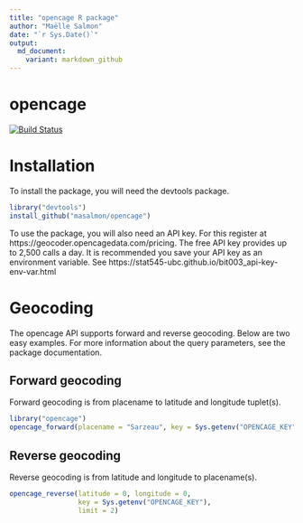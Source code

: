 ```yaml
---
title: "opencage R package"
author: "Maëlle Salmon"
date: "`r Sys.Date()`"
output:
  md_document:
    variant: markdown_github
---
```

opencage
=============

[![Build Status](https://travis-ci.org/masalmon/opencage.svg?branch=master)](https://travis-ci.org/masalmon/opencage)

# Installation

To install the package, you will need the devtools package.

```r
library("devtools")
install_github("masalmon/opencage")

```

To use the package, you will also need an API key. For this register at https://geocoder.opencagedata.com/pricing. The free API key provides up to 2,500 calls a day. It is recommended you save your API key as an environment variable. See https://stat545-ubc.github.io/bit003_api-key-env-var.html

# Geocoding

The opencage API supports forward and reverse geocoding. Below are two easy examples. For more information about the query parameters, see the package documentation.

## Forward geocoding

Forward geocoding is from placename to latitude and longitude tuplet(s).

```r
library("opencage")
opencage_forward(placename = "Sarzeau", key = Sys.getenv("OPENCAGE_KEY"))
```

## Reverse geocoding

Reverse geocoding is from latitude and longitude to placename(s).

```r
opencage_reverse(latitude = 0, longitude = 0, 
                 key = Sys.getenv("OPENCAGE_KEY"),
                 limit = 2)
```
